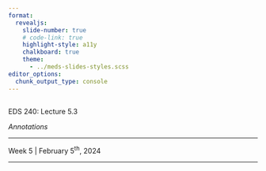 ```yaml
---
format: 
  revealjs:
    slide-number: true
    # code-link: true
    highlight-style: a11y
    chalkboard: true
    theme: 
      - ../meds-slides-styles.scss
editor_options: 
  chunk_output_type: console
---
```


## {#title-slide data-menu-title="Title Slide" background="#053660"} 

[EDS 240: Lecture 5.3]{.custom-title}

[*Annotations*]{.custom-subtitle}

<hr class="hr-teal">

[Week 5 | February 5^th^, 2024]{.custom-subtitle3}

---

<!-- https://www.bbc.com/news/science-environment-67861954 -->
<!-- Tanya Shapiro (~1:45) -->
<!-- - annotations talk some trial & error -->
<!-- - easiest to create a df with your annotation positions (x, y) and text AS WELL AS a df with arrrow positioning (xstart, xend, ystart,) -->

<!-- See `guide_legend` under hexbin map: https://r-graph-gallery.com/328-hexbin-map-of-the-usa.html -->

<!-- 3 annotations -- {ggtext} {ggtextpath} see https://cararthompson.github.io/nhsr-2023-level-up-workshop/level-up-workshop.html#/title-slide-->
<!-- Nice bit on annotations: https://albert-rapp.de/posts/ggplot2-tips/07_four_ways_colors_more_efficiently/07_four_ways_colors_more_efficiently -->
<!-- Covers {ggtext} https://www.youtube.com/watch?v=fWP7KnIhmpQ -->
<!-- https://www.cararthompson.com/talks/user2022/media/useR2022_level_up_your_labels.pdf -->

<!-- recreate pew center chart Albert Rapp: https://www.youtube.com/watch?v=k34IjRXq1BI -->

<!-- https://albert-rapp.de/posts/ggplot2-tips/07_four_ways_colors_more_efficiently/07_four_ways_colors_more_efficiently.html -->
<!-- legends -->
<!-- Redundant coding: update ridgeline plot legend https://clauswilke.com/dataviz/redundant-coding.html; see `guide_colorbar()` https://rstudio-conf-2022.github.io/ggplot2-graphic-design/modules/d2-06_layout.html-->
<!-- patchwork for composing plots -->
